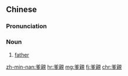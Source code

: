 {{also|爹亲}}
==Chinese==
{{zh-forms|s=爹亲}}

===Pronunciation===
{{zh-pron
|mn=tia-chhin
|cat=n
}}

===Noun===
{{zh-noun}}

# {{lb|zh|Min Nan}} [[father]]

[[zh-min-nan:爹親]]
[[hr:爹親]]
[[mg:爹親]]
[[fj:爹親]]
[[chr:爹親]]